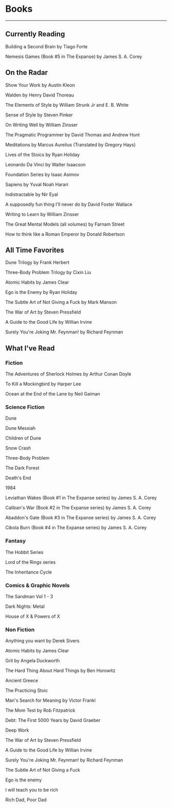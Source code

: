 # Books

---

## Currently Reading

Building a Second Brain by Tiago Forte

Nemesis Games (Book #5 in The Expanse) by James S. A. Corey

## On the Radar

Show Your Work by Austin Kleon

Walden by Henry David Thoreau

The Elements of Style by William Strunk Jr and E. B. White

Sense of Style by Steven Pinker

On Writing Well by William Zinsser

The Pragmatic Programmer by David Thomas and Andrew Hunt

Meditations by Marcus Aurelius (Translated by Gregory Hays)

Lives of the Stoics by Ryan Holiday

Leonardo Da Vinci by Walter Isaacson

Foundation Series by Isaac Asimov

Sapiens by Yuval Noah Harari

Indistractable by Nir Eyal

A supposedly fun thing I'll never do by David Foster Wallace

Writing to Learn by William Zinsser

The Great Mental Models (all volumes) by Farnam Street

How to think like a Roman Emperor by Donald Robertson

## All Time Favorites

Dune Trilogy by Frank Herbert

Three-Body Problem Trilogy by Cixin Liu

Atomic Habits by James Clear

Ego is the Enemy by Ryan Holiday

The Subtle Art of Not Giving a Fuck by Mark Manson

The War of Art by Steven Pressfield

A Guide to the Good Life by Willian Irvine

Surely You're Joking Mr. Feynman! by Richard Feynman

## What I've Read

### Fiction

The Adventures of Sherlock Holmes by Arthur Conan Doyle

To Kill a Mockingbird by Harper Lee

Ocean at the End of the Lane by Neil Gaiman

### Science Fiction

Dune

Dune Messiah

Children of Dune

Snow Crash

Three-Body Problem

The Dark Forest

Death's End

1984

Leviathan Wakes (Book #1 in The Expanse series) by James S. A. Corey

Caliban's War (Book #2 in The Expanse series) by James S. A. Corey

Abaddon's Gate (Book #3 in The Expanse series) by James S. A. Corey

Cibola Burn (Book #4 in The Expanse series) by James S. A. Corey

### Fantasy

The Hobbit Series

Lord of the Rings series

The Inheritance Cycle

### Comics & Graphic Novels

The Sandman Vol 1 - 3

Dark Nights: Metal

House of X & Powers of X

### Non Fiction

Anything you want by Derek Sivers

Atomic Habits by James Clear

Grit by Angela Duckworth

The Hard Thing About Hard Things by Ben Horowitz

Ancient Greece

The Practicing Stoic

Man's Search for Meaning by Victor Frankl

The Mom Test by Rob Fitzpatrick

Debt: The First 5000 Years by David Graeber

Deep Work

The War of Art by Steven Pressfield

A Guide to the Good Life by Willian Irvine

Surely You're Joking Mr. Feynman! by Richard Feynman

The Subtle Art of Not Giving a Fuck

Ego is the enemy

I will teach you to be rich

Rich Dad, Poor Dad
